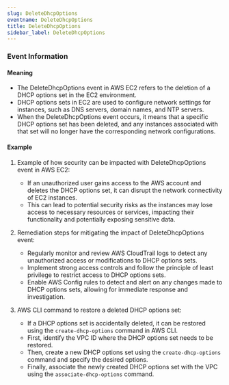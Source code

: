```yaml
--- 
slug: DeleteDhcpOptions
eventname: DeleteDhcpOptions
title: DeleteDhcpOptions
sidebar_label: DeleteDhcpOptions
---
```

                       


### Event Information

#### Meaning

- The DeleteDhcpOptions event in AWS EC2 refers to the deletion of a DHCP options set in the EC2 environment.
- DHCP options sets in EC2 are used to configure network settings for instances, such as DNS servers, domain names, and NTP servers.
- When the DeleteDhcpOptions event occurs, it means that a specific DHCP options set has been deleted, and any instances associated with that set will no longer have the corresponding network configurations.

#### Example

1. Example of how security can be impacted with DeleteDhcpOptions event in AWS EC2:
   - If an unauthorized user gains access to the AWS account and deletes the DHCP options set, it can disrupt the network connectivity of EC2 instances.
   - This can lead to potential security risks as the instances may lose access to necessary resources or services, impacting their functionality and potentially exposing sensitive data.

2. Remediation steps for mitigating the impact of DeleteDhcpOptions event:
   - Regularly monitor and review AWS CloudTrail logs to detect any unauthorized access or modifications to DHCP options sets.
   - Implement strong access controls and follow the principle of least privilege to restrict access to DHCP options sets.
   - Enable AWS Config rules to detect and alert on any changes made to DHCP options sets, allowing for immediate response and investigation.

3. AWS CLI command to restore a deleted DHCP options set:
   - If a DHCP options set is accidentally deleted, it can be restored using the `create-dhcp-options` command in AWS CLI.
   - First, identify the VPC ID where the DHCP options set needs to be restored.
   - Then, create a new DHCP options set using the `create-dhcp-options` command and specify the desired options.
   - Finally, associate the newly created DHCP options set with the VPC using the `associate-dhcp-options` command.

 